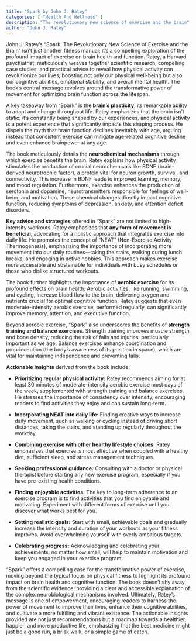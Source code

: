 ```yaml
---
title: "Spark by John J. Ratey"
categories: [ "Health And Wellness" ]
description: "The revolutionary new science of exercise and the brain"
author: "John J. Ratey"
---
```

John J. Ratey's "Spark: The Revolutionary New Science of Exercise and the Brain" isn't just another fitness manual; it's a compelling exploration of the profound impact of exercise on brain health and function. Ratey, a Harvard psychiatrist, meticulously weaves together scientific research, compelling case studies, and practical advice to reveal how physical activity can revolutionize our lives, boosting not only our physical well-being but also our cognitive abilities, emotional stability, and overall mental health.  The book's central message revolves around the transformative power of movement for optimizing brain function across the lifespan.

A key takeaway from "Spark" is the **brain's plasticity**, its remarkable ability to adapt and change throughout life.  Ratey emphasizes that the brain isn't static; it's constantly being shaped by our experiences, and physical activity is a potent experience that significantly impacts this shaping process.  He dispels the myth that brain function declines inevitably with age, arguing instead that consistent exercise can mitigate age-related cognitive decline and even enhance brainpower at any age.

The book meticulously details the **neurochemical mechanisms** through which exercise benefits the brain.  Ratey explains how physical activity stimulates the production of crucial neurochemicals like BDNF (brain-derived neurotrophic factor), a protein vital for neuron growth, survival, and connectivity.  This increase in BDNF leads to improved learning, memory, and mood regulation.  Furthermore, exercise enhances the production of serotonin and dopamine, neurotransmitters responsible for feelings of well-being and motivation.  These chemical changes directly impact cognitive function, reducing symptoms of depression, anxiety, and attention deficit disorders.

**Key advice and strategies** offered in "Spark" are not limited to high-intensity workouts. Ratey emphasizes that **any form of movement is beneficial**, advocating for a holistic approach that integrates exercise into daily life.  He promotes the concept of "NEAT" (Non-Exercise Activity Thermogenesis), emphasizing the importance of incorporating more movement into our daily routines—taking the stairs, walking during lunch breaks, and engaging in active hobbies.  This approach makes exercise more accessible and sustainable for individuals with busy schedules or those who dislike structured workouts.

The book further highlights the importance of **aerobic exercise** for its profound effects on brain health.  Aerobic activities, like running, swimming, and cycling, increase blood flow to the brain, delivering oxygen and nutrients crucial for optimal cognitive function.  Ratey suggests that even moderate-intensity aerobic exercise, performed regularly, can significantly improve memory, attention, and executive function.

Beyond aerobic exercise, "Spark" also underscores the benefits of **strength training and balance exercises**.  Strength training improves muscle strength and bone density, reducing the risk of falls and injuries, particularly important as we age.  Balance exercises enhance coordination and proprioception (the body's awareness of its position in space), which are vital for maintaining independence and preventing falls.

**Actionable insights** derived from the book include:

* **Prioritizing regular physical activity:** Ratey recommends aiming for at least 30 minutes of moderate-intensity aerobic exercise most days of the week, supplemented with strength training and balance exercises.  He stresses the importance of consistency over intensity, encouraging readers to find activities they enjoy and can sustain long-term.

* **Incorporating NEAT into daily life:**  Finding creative ways to increase daily movement, such as walking or cycling instead of driving short distances, taking the stairs, and standing up regularly throughout the workday.

* **Combining exercise with other healthy lifestyle choices:** Ratey emphasizes that exercise is most effective when coupled with a healthy diet, sufficient sleep, and stress management techniques.

* **Seeking professional guidance:**  Consulting with a doctor or physical therapist before starting any new exercise program, especially if you have pre-existing health conditions.

* **Finding enjoyable activities:** The key to long-term adherence to an exercise program is to find activities that you find enjoyable and motivating.  Experiment with different forms of exercise until you discover what works best for you.

* **Setting realistic goals:** Start with small, achievable goals and gradually increase the intensity and duration of your workouts as your fitness improves.  Avoid overwhelming yourself with overly ambitious targets.

* **Celebrating progress:**  Acknowledging and celebrating your achievements, no matter how small, will help to maintain motivation and keep you engaged in your exercise program.


"Spark" offers a compelling case for the transformative power of exercise, moving beyond the typical focus on physical fitness to highlight its profound impact on brain health and cognitive function.  The book doesn't shy away from the scientific evidence, providing a clear and accessible explanation of the complex neurobiological mechanisms involved.  Ultimately, Ratey's message is one of empowerment, encouraging readers to harness the power of movement to improve their lives, enhance their cognitive abilities, and cultivate a more fulfilling and vibrant existence.  The actionable insights provided are not just recommendations but a roadmap towards a healthier, happier, and more productive life, emphasizing that the best medicine might just be a good run, a brisk walk, or a simple game of catch.

